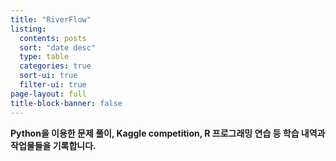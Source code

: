 ```yaml
---
title: "RiverFlow"
listing:
  contents: posts
  sort: "date desc"
  type: table
  categories: true
  sort-ui: true
  filter-ui: true
page-layout: full
title-block-banner: false
---
```



**Python을 이용한 문제 풀이, Kaggle competition, R 프로그래밍 연습 등 학습 내역과 작업물들을 기록합니다.**